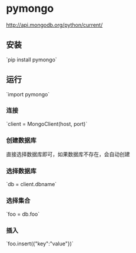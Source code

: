 = pymongo =
[[http://api.mongodb.org/python/current/]]

== 安装 ==
`pip install pymongo`

== 运行 ==
`import pymongo`

=== 连接 ===
`client = MongoClient(host, port)`

=== 创建数据库 ===
直接选择数据库即可，如果数据库不存在，会自动创建

=== 选择数据库 ===
`db = client.dbname`

=== 选择集合 ===
`foo = db.foo`

=== 插入 ===
`foo.insert({"key":"value"})`
